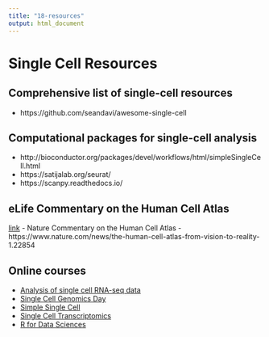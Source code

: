 ```yaml
---
title: "18-resources"
output: html_document
---
```


# Single Cell Resources

## Comprehensive list of single-cell resources
  - https://github.com/seandavi/awesome-single-cell

## Computational packages for single-cell analysis
  - http://bioconductor.org/packages/devel/workflows/html/simpleSingleCell.html
  - https://satijalab.org/seurat/
  - https://scanpy.readthedocs.io/

## eLife Commentary on the Human Cell Atlas 
[link](https://elifesciences.org/articles/27041)
  - Nature Commentary on the Human Cell Atlas 
  - https://www.nature.com/news/the-human-cell-atlas-from-vision-to-reality-1.22854

## Online courses
  - [Analysis of single cell RNA-seq data](https://scrnaseq-course.cog.sanger.ac.uk/website/index.html)
  - [Single Cell Genomics Day](https://satijalab.org/scgd/)
  - [Simple Single Cell](https://bioconductor.org/packages/release/workflows/html/simpleSingleCell.html)
  - [Single Cell Transcriptomics](https://github.com/SingleCellTranscriptomics)
  - [R for Data Sciences](https://r4ds.had.co.nz/)
